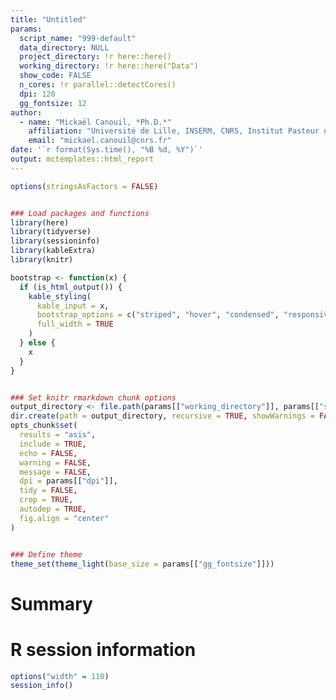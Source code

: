 ```yaml
---
title: "Untitled"
params:
  script_name: "999-default"
  data_directory: NULL
  project_directory: !r here::here()
  working_directory: !r here::here("Data")
  show_code: FALSE
  n_cores: !r parallel::detectCores()
  dpi: 120
  gg_fontsize: 12
author:
  - name: "Mickaël Canouil, *Ph.D.*"
    affiliation: "Université de Lille, INSERM, CNRS, Institut Pasteur de Lille, UMR 1283/8199 - EGID, F-59000, Lille, France."
    email: "mickael.canouil@cnrs.fr"
date: '`r format(Sys.time(), "%B %d, %Y")`'
output: mctemplates::html_report
---
```


```r
options(stringsAsFactors = FALSE)


### Load packages and functions
library(here)
library(tidyverse)
library(sessioninfo)
library(kableExtra)
library(knitr)

bootstrap <- function(x) {
  if (is_html_output()) {
    kable_styling(
      kable_input = x,
      bootstrap_options = c("striped", "hover", "condensed", "responsive", "bordered"),
      full_width = TRUE
    )
  } else {
    x
  }
}


### Set knitr rmarkdown chunk options
output_directory <- file.path(params[["working_directory"]], params[["script_name"]])
dir.create(path = output_directory, recursive = TRUE, showWarnings = FALSE, mode = "0777")
opts_chunk$set(
  results = "asis",
  include = TRUE,
  echo = FALSE,
  warning = FALSE,
  message = FALSE,
  dpi = params[["dpi"]],
  tidy = FALSE,
  crop = TRUE,
  autodep = TRUE,
  fig.align = "center"
)


### Define theme
theme_set(theme_light(base_size = params[["gg_fontsize"]]))
```

# Summary


# R session information

```r
options("width" = 110)
session_info()
```
